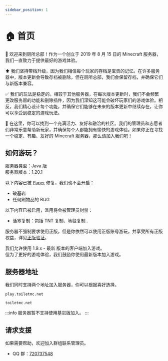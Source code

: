 ```yaml
---
sidebar_position: 1
---
```


# 🏠 首页

🙂 欢迎来到厕所总部！作为一个创立于 2019 年 8 月 15 日的 Minecraft 服务器，我们一直致力于提供最好的游戏体验。

⬆️ 我们坚持带档升级，因为我们相信每个玩家的存档是宝贵的记忆。在许多服务器中，版本更新会导致存档被删除，但在厕所总部，我们会保留存档，并确保它们与新版本兼容。

✅ 我们的玩法是稳定的。相较于其他服务器，在每次版本更新时，我们不会频繁更改服务器的功能和删除插件，因为我们深知这可能会破坏玩家们的游戏体验。相反，我们精心设计每个功能，并确保它们能够在未来的版本更新中继续存在，让你可以享受到稳定的游戏玩法。

🥳 在这里，你可以找到一个充满活力、友好和融洽的社区。我们的管理员和志愿者们非常乐意帮助新玩家，并确保每个人都能拥有愉快的游戏体验。如果你正在寻找一个稳定、有趣、友好的 Minecraft 服务器，那么请加入我们吧！

## 如何游玩？

服务器类型：Java 版  
服务器版本：1.20.1

以下内容已被 [Paper](https://papermc.io/software/paper) 修复，我们也不会开启：

- 破基岩
- 任何刷物品的 BUG

以下内容已被启用，滥用将会被管理员封禁：

- 活塞复制：包括 TNT 复制、地毯复制..

服务器不强制要求使用正版，但是你依然可以使用正版账号游玩，并享受所有正版权益，详见[正版验证](/help/feature/premium)。

我们允许使用 1.9.x - 最新 版本的客户端加入游戏。  
但为了更好的游戏体验，我们鼓励你使用最新版本加入游戏。

## 服务器地址

我们同时支持两个地址加入服务器，你可以根据喜好选择。

```
play.toiletmc.net
```

```
toiletmc.net
```

:::info
服务器暂不支持使用基岩版加入。
:::

## 请求支援

如果需要帮助，欢迎加入群组联系管理员。

- QQ 群：[720737548](https://jq.qq.com/?_wv=1027&k=Uc4Zt2F1)
